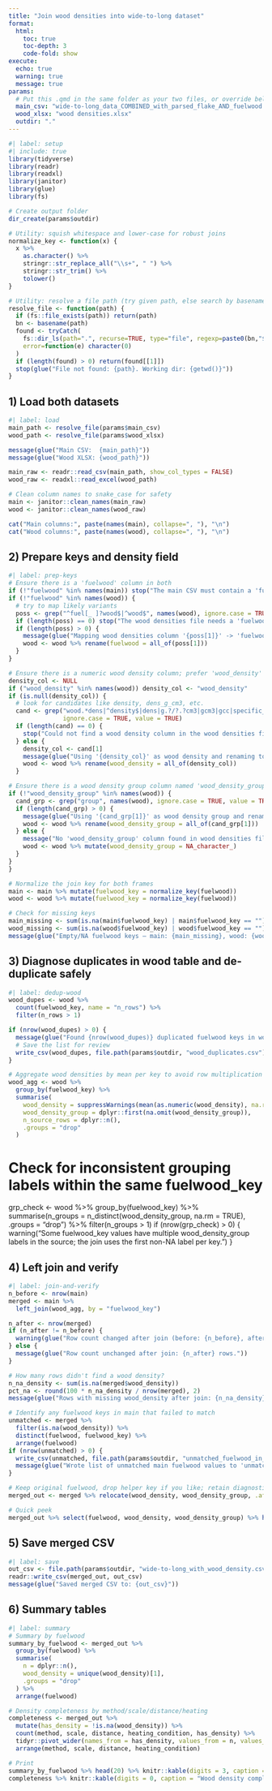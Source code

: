 ```yaml
---
title: "Join wood densities into wide-to-long dataset"
format:
  html:
    toc: true
    toc-depth: 3
    code-fold: show
execute:
  echo: true
  warning: true
  message: true
params:
  # Put this .qmd in the same folder as your two files, or override below at render time.
  main_csv: "wide-to-long_data_COMBINED_with_parsed_flake_AND_fuelwood.csv"
  wood_xlsx: "wood densities.xlsx"
  outdir: "."
---
```


```r
#| label: setup
#| include: true
library(tidyverse)
library(readr)
library(readxl)
library(janitor)
library(glue)
library(fs)

# Create output folder
dir_create(params$outdir)

# Utility: squish whitespace and lower-case for robust joins
normalize_key <- function(x) {
  x %>%
    as.character() %>%
    stringr::str_replace_all("\\s+", " ") %>%
    stringr::str_trim() %>%
    tolower()
}

# Utility: resolve a file path (try given path, else search by basename)
resolve_file <- function(path) {
  if (fs::file_exists(path)) return(path)
  bn <- basename(path)
  found <- tryCatch(
    fs::dir_ls(path=".", recurse=TRUE, type="file", regexp=paste0(bn,"$")),
    error=function(e) character(0)
  )
  if (length(found) > 0) return(found[[1]])
  stop(glue("File not found: {path}. Working dir: {getwd()}"))
}
```

## 1) Load both datasets

```r
#| label: load
main_path <- resolve_file(params$main_csv)
wood_path <- resolve_file(params$wood_xlsx)

message(glue("Main CSV:  {main_path}"))
message(glue("Wood XLSX: {wood_path}"))

main_raw <- readr::read_csv(main_path, show_col_types = FALSE)
wood_raw <- readxl::read_excel(wood_path)

# Clean column names to snake_case for safety
main <- janitor::clean_names(main_raw)
wood <- janitor::clean_names(wood_raw)

cat("Main columns:", paste(names(main), collapse=", "), "\n")
cat("Wood columns:", paste(names(wood), collapse=", "), "\n")
```

## 2) Prepare keys and density field

```r
#| label: prep-keys
# Ensure there is a 'fuelwood' column in both
if (!"fuelwood" %in% names(main)) stop("The main CSV must contain a 'fuelwood' column.")
if (!"fuelwood" %in% names(wood)) {
  # try to map likely variants
  poss <- grep("^fuel[_ ]?wood$|^wood$", names(wood), ignore.case = TRUE, value = TRUE)
  if (length(poss) == 0) stop("The wood densities file needs a 'fuelwood' column (or a close variant).")
  if (length(poss) > 0) {
    message(glue("Mapping wood densities column '{poss[1]}' -> 'fuelwood'"))
    wood <- wood %>% rename(fuelwood = all_of(poss[1]))
  }
}

# Ensure there is a numeric wood density column; prefer 'wood_density'
density_col <- NULL
if ("wood_density" %in% names(wood)) density_col <- "wood_density"
if (is.null(density_col)) {
  # look for candidates like density, dens_g_cm3, etc.
  cand <- grep("wood.*dens|^density$|dens|g.?/?.?cm3|gcm3|gcc|specific_gravity", names(wood),
               ignore.case = TRUE, value = TRUE)
  if (length(cand) == 0) {
    stop("Could not find a wood density column in the wood densities file.")
  } else {
    density_col <- cand[1]
    message(glue("Using '{density_col}' as wood density and renaming to 'wood_density'"))
    wood <- wood %>% rename(wood_density = all_of(density_col))
  }

# Ensure there is a wood density group column named 'wood_density_group'
if (!"wood_density_group" %in% names(wood)) {
  cand_grp <- grep("group", names(wood), ignore.case = TRUE, value = TRUE)
  if (length(cand_grp) > 0) {
    message(glue("Using '{cand_grp[1]}' as wood density group and renaming to 'wood_density_group'"))
    wood <- wood %>% rename(wood_density_group = all_of(cand_grp[1]))
  } else {
    message("No 'wood_density_group' column found in wood densities file; creating as NA.")
    wood <- wood %>% mutate(wood_density_group = NA_character_)
  }
}
}

# Normalize the join key for both frames
main <- main %>% mutate(fuelwood_key = normalize_key(fuelwood))
wood <- wood %>% mutate(fuelwood_key = normalize_key(fuelwood))

# Check for missing keys
main_missing <- sum(is.na(main$fuelwood_key) | main$fuelwood_key == "")
wood_missing <- sum(is.na(wood$fuelwood_key) | wood$fuelwood_key == "")
message(glue("Empty/NA fuelwood keys — main: {main_missing}, wood: {wood_missing}"))
```

## 3) Diagnose duplicates in wood table and de-duplicate safely

```r
#| label: dedup-wood
wood_dupes <- wood %>%
  count(fuelwood_key, name = "n_rows") %>%
  filter(n_rows > 1)

if (nrow(wood_dupes) > 0) {
  message(glue("Found {nrow(wood_dupes)} duplicated fuelwood keys in wood densities; aggregating by mean density."))
  # Save the list for review
  write_csv(wood_dupes, file.path(params$outdir, "wood_duplicates.csv"))
}

# Aggregate wood densities by mean per key to avoid row multiplication on join
wood_agg <- wood %>%
  group_by(fuelwood_key) %>%
  summarise(
    wood_density = suppressWarnings(mean(as.numeric(wood_density), na.rm = TRUE)),
    wood_density_group = dplyr::first(na.omit(wood_density_group)),
    n_source_rows = dplyr::n(),
    .groups = "drop"
  )
```

# Check for inconsistent grouping labels within the same fuelwood_key
grp_check <- wood %>%
  group_by(fuelwood_key) %>%
  summarise(n_groups = n_distinct(wood_density_group, na.rm = TRUE), .groups = "drop") %>%
  filter(n_groups > 1)
if (nrow(grp_check) > 0) {
  warning("Some fuelwood_key values have multiple wood_density_group labels in the source; the join uses the first non-NA label per key.")
}




## 4) Left join and verify

```r
#| label: join-and-verify
n_before <- nrow(main)
merged <- main %>%
  left_join(wood_agg, by = "fuelwood_key")

n_after <- nrow(merged)
if (n_after != n_before) {
  warning(glue("Row count changed after join (before: {n_before}, after: {n_after})."))
} else {
  message(glue("Row count unchanged after join: {n_after} rows."))
}

# How many rows didn't find a wood density?
n_na_density <- sum(is.na(merged$wood_density))
pct_na <- round(100 * n_na_density / nrow(merged), 2)
message(glue("Rows with missing wood_density after join: {n_na_density} ({pct_na}%)."))

# Identify any fuelwood keys in main that failed to match
unmatched <- merged %>%
  filter(is.na(wood_density)) %>%
  distinct(fuelwood, fuelwood_key) %>%
  arrange(fuelwood)
if (nrow(unmatched) > 0) {
  write_csv(unmatched, file.path(params$outdir, "unmatched_fuelwood_in_main.csv"))
  message(glue("Wrote list of unmatched main fuelwood values to 'unmatched_fuelwood_in_main.csv'"))
}

# Keep original fuelwood, drop helper key if you like; retain diagnostic columns
merged_out <- merged %>% relocate(wood_density, wood_density_group, .after = fuelwood)

# Quick peek
merged_out %>% select(fuelwood, wood_density, wood_density_group) %>% head(12)
```

## 5) Save merged CSV

```r
#| label: save
out_csv <- file.path(params$outdir, "wide-to-long_with_wood_density.csv")
readr::write_csv(merged_out, out_csv)
message(glue("Saved merged CSV to: {out_csv}"))
```

## 6) Summary tables

```r
#| label: summary
# Summary by fuelwood
summary_by_fuelwood <- merged_out %>%
  group_by(fuelwood) %>%
  summarise(
    n = dplyr::n(),
    wood_density = unique(wood_density)[1],
    .groups = "drop"
  ) %>%
  arrange(fuelwood)

# Density completeness by method/scale/distance/heating
completeness <- merged_out %>%
  mutate(has_density = !is.na(wood_density)) %>%
  count(method, scale, distance, heating_condition, has_density) %>%
  tidyr::pivot_wider(names_from = has_density, values_from = n, values_fill = 0, names_prefix = "has_density_") %>%
  arrange(method, scale, distance, heating_condition)

# Print
summary_by_fuelwood %>% head(20) %>% knitr::kable(digits = 3, caption = "First 20 fuelwood entries with densities")
completeness %>% knitr::kable(digits = 0, caption = "Wood density completeness by strata")
```
